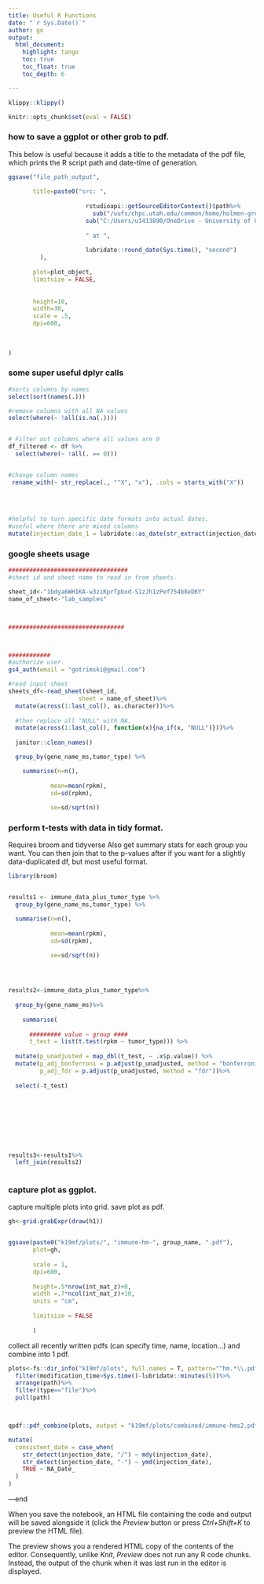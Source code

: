 ```yaml
---
title: Useful R Functions
date: "`r Sys.Date()`"
author: go
output:
  html_document:
    highlight: tango
    toc: true
    toc_float: true
    toc_depth: 6

---
```


```r
klippy::klippy()
```

```r
knitr::opts_chunk$set(eval = FALSE)
```
### how to save a ggplot or other grob to pdf. 

This below is useful because it adds a title to the metadata of the pdf file, which prints the R script path and date-time of generation.

```r
ggsave("file_path_output",
       
       title=paste0("src: ",
                      
                      rstudioapi::getSourceEditorContext()$path%>%
                        sub("/uufs/chpc.utah.edu/common/home/holmen-group1/otrimskig/","",.)%>%
                      sub("C:/Users/u1413890/OneDrive - University of Utah/garrett hl-onedrive/R/","",.),
                      
                      " at ", 
                      
                      lubridate::round_date(Sys.time(), "second")
         ),
         
       plot=plot_object,
       limitsize = FALSE,
       
       
       height=10,
       width=30,
       scale = .5,
       dpi=600,
       
       
       
)
```

### some super useful dplyr calls

```r
#sorts columns by names
select(sort(names(.)))

#remove columns with all NA values
select(where(~ !all(is.na(.))))


# Filter out columns where all values are 0
df_filtered <- df %>%
  select(where(~ !all(. == 0)))


#change column names
 rename_with(~ str_replace(., "^X", "x"), .cols = starts_with("X"))
 
 
 
 
#helpful to turn specific date formats into actual dates,
#useful where there are mixed columns
mutate(injection_date_1 = lubridate::as_date(str_extract(injection_date, "^\\d{4}-\\d{2}-\\d{2}$")))

```

### google sheets usage

```r
##################################
#sheet id and sheet name to read in from sheets. 

sheet_id<-"1bdya6WH1KA-w3ziKprTpbxd-S1zJh1zPef754b8eDKY"
name_of_sheet<-"lab_samples"



#################################



############
#authorize user.
gs4_auth(email = "gotrimski@gmail.com")

#read input sheet
sheets_df<-read_sheet(sheet_id, 
                    sheet = name_of_sheet)%>%
  mutate(across(1:last_col(), as.character))%>%
  
  #then replace all "NULL" with NA. 
  mutate(across(1:last_col(), function(x){na_if(x, "NULL")}))%>%
  
  janitor::clean_names()


```

```r
  group_by(gene_name_ms,tumor_type) %>%

    summarise(n=n(),
            
            mean=mean(rpkm),
            sd=sd(rpkm),
            
            se=sd/sqrt(n))
```

### perform t-tests with data in tidy format. 

Requires broom and tidyverse Also get summary stats for each group you want. You can then join that to the p-values after if you want for a slightly data-duplicated df, but most useful format.

```r
library(broom)


results1 <- immune_data_plus_tumor_type %>%
  group_by(gene_name_ms,tumor_type) %>%

  summarise(n=n(),
            
            mean=mean(rpkm),
            sd=sd(rpkm),
            
            se=sd/sqrt(n))




results2<-immune_data_plus_tumor_type%>%
  
  group_by(gene_name_ms)%>%
    
    summarise(
    
      ######### value ~ group ####
      t_test = list(t.test(rpkm ~ tumor_type))) %>%
  
  mutate(p_unadjusted = map_dbl(t_test, ~ .x$p.value)) %>%
  mutate(p_adj_bonferroni = p.adjust(p_unadjusted, method = "bonferroni"),  # Bonferroni correction
         p_adj_fdr = p.adjust(p_unadjusted, method = "fdr"))%>%
  
  select(-t_test)









results3<-results1%>%
  left_join(results2)
  
```

### capture plot as ggplot. 

capture multiple plots into grid. save plot as pdf.

```r
gh<-grid.grabExpr(draw(h1))


ggsave(paste0("k19mf/plots/", "immune-hm-", group_name, ".pdf"),
       plot=gh,
       
       scale = 1,
       dpi=600,
       
       height=.5*nrow(int_mat_z)+8,
       width =.7*ncol(int_mat_z)+10,
       units = "cm",
       
       limitsize = FALSE
       
       )
```

collect all recently written pdfs (can specify time, name, location...) and combine into 1 pdf.

```r
plots<-fs::dir_info("k19mf/plots", full.names = T, pattern="^hm.*\\.pdf$", recurse = F)%>%tibble()%>%
  filter(modification_time>Sys.time()-lubridate::minutes(5))%>%
  arrange(path)%>%
  filter(type=="file")%>%
  pull(path)



qpdf::pdf_combine(plots, output = "k19mf/plots/combined/immune-hms2.pdf")

```

```r
mutate(
  consistent_date = case_when(
    str_detect(injection_date, "/") ~ mdy(injection_date),
    str_detect(injection_date, "-") ~ ymd(injection_date),
    TRUE ~ NA_Date_
  )
)
```

---end

When you save the notebook, an HTML file containing the code and output will be saved alongside it (click the *Preview* button or press *Ctrl+Shift+K* to preview the HTML file).

The preview shows you a rendered HTML copy of the contents of the editor. Consequently, unlike *Knit*, *Preview* does not run any R code chunks. Instead, the output of the chunk when it was last run in the editor is displayed.
